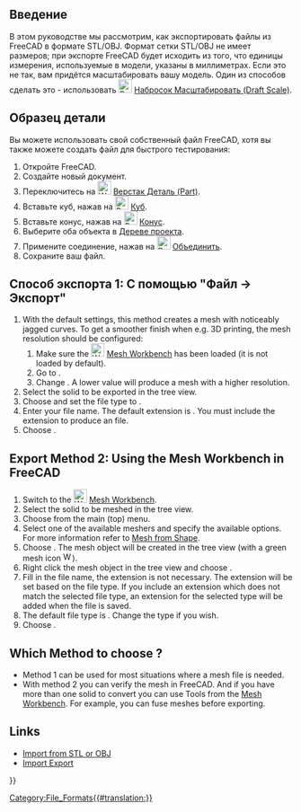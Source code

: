 <languages/>

{{TutorialInfo/ru
|Topic=Экспорт в STL или OBJ
|Level=Начинающий
|Time=20 минут
|Author=r-frank
|FCVersion=0.16.6703
}}

<span id="Introduction"></span>
== Введение ==

В этом руководстве мы рассмотрим, как экспортировать файлы из FreeCAD в формате STL/OBJ. Формат сетки STL/OBJ не имеет размеров; при экспорте FreeCAD будет исходить из того, что единицы измерения, используемые в модели, указаны в миллиметрах. Если это не так, вам придётся масштабировать вашу модель. Один из способов сделать это - использовать [[Image:Draft_Scale.svg|24px]] [[Draft_Scale/ru|Набросок Масштабировать (Draft Scale)]].

<span id="Sample_part"></span>
== Образец детали ==

Вы можете использовать свой собственный файл FreeCAD, хотя вы также можете создать файл для быстрого тестирования:
# Откройте FreeCAD.
# Создайте новый документ.
# Переключитесь на [[Image:Workbench_Part.svg|24px]] [[Part_Workbench/ru|Верстак Деталь (Part)]].
# Вставьте куб, нажав на [[Image:Part_Box.svg|24px]] [[Part_Box/ru|Куб]].
# Вставьте конус, нажав на [[Image:Part_Cone.svg|24px]] [[Part_Cone/ru|Конус]].
# Выберите оба объекта в [[Tree_view/ru|Дереве проекта]].
# Примените соединение, нажав на [[Image:Part_Fuse.svg|24px]] [[Part_Fuse/ru|Объединить]].
# Сохраните ваш файл.

<span id="Export_Method_1:_Using_&quot;File_→_Export&quot;"></span>
== Способ экспорта 1: С помощью "Файл → Экспорт" ==

# With the default settings, this method creates a mesh with noticeably jagged curves. To get a smoother finish when e.g. 3D printing, the mesh resolution should be configured:
## Make sure the [[Image:Workbench_Mesh.svg|24px]] [[Mesh_Workbench|Mesh Workbench]] has been loaded (it is not loaded by default).
## Go to {{MenuCommand|Edit → Preferences... → Import-Export → Mesh Formats}}.
## Change {{MenuCommand|Maximum mesh deviation}}. A lower value will produce a mesh with a higher resolution.
# Select the solid to be exported in the tree view.
# Choose {{MenuCommand|File → Export...}} and set the file type to {{MenuCommand|STL mesh (*.stl *.ast)}}.
# Enter your file name. The default extension is {{FileName|.stl}}. You must include the extension {{FileName|.ast}} to produce an {{FileName|.ast}} file.
# Choose {{Button|Save}}.

== Export Method 2: Using the Mesh Workbench in FreeCAD ==

# Switch to the [[Image:Workbench_Mesh.svg|24px]] [[Mesh_Workbench|Mesh Workbench]].
# Select the solid to be meshed in the tree view.
# Choose {{MenuCommand|Meshes  →  [[Image:Mesh_FromPartShape.svg|24px]] Create Mesh from shape...}} from the main (top) menu.
# Select one of the available meshers and specify the available options. For more information refer to [[Mesh_FromPartShape|Mesh from Shape]].
# Choose {{Button|OK}}. The mesh object will be created in the tree view (with a green mesh icon [[Image:Workbench_Mesh.svg|16px]]).
# Right click the mesh object in the tree view and choose {{MenuCommand|[[Image:Mesh_Export.svg|24px]] Export mesh...}}.
# Fill in the file name, the extension is not necessary. The extension will be set based on the file type. If you include an extension which does not match the selected file type, an extension for the selected type will be added when the file is saved.
# The default file type is {{MenuCommand|Binary STL (*.stl)}}. Change the type if you wish.
# Choose {{Button|Save}}.

== Which Method to choose ? ==

* Method 1 can be used for most situations where a mesh file is needed.
* With method 2 you can verify the mesh in FreeCAD. And if you have more than one solid to convert you can use Tools from the [[Mesh_Workbench|Mesh Workbench]]. For example, you can fuse meshes before exporting.

== Links ==

* [[Import_from_STL_or_OBJ|Import from STL or OBJ]]
* [[Import_Export|Import Export]]


{{Userdocnavi{{#translation:}}}}
[[Category:File_Formats{{#translation:}}]]